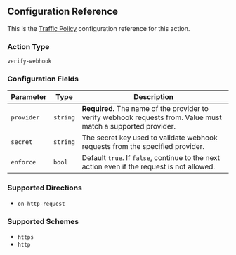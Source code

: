 ## Configuration Reference

This is the [Traffic Policy](/docs/http/traffic-policy/) configuration
reference for this action.

### Action Type

`verify-webhook`

### Configuration Fields

| Parameter  | Type     | Description                                                                                                           |
| ---------- | -------- | --------------------------------------------------------------------------------------------------------------------- |
| `provider` | `string` | **Required.** The name of the provider to verify webhook requests from. Value must match a supported provider. |
| `secret`   | `string` | The secret key used to validate webhook requests from the specified provider.                                                   |
| `enforce`  | `bool`   | Default `true`. If `false`, continue to the next action even if the request is not allowed.                                                          |

### Supported Directions

- `on-http-request`

### Supported Schemes

- `https`
- `http`
